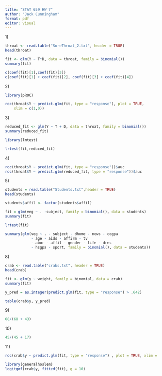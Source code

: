 ```yaml
---
title: "STAT 659 HW 7"
author: "Jack Cunningham"
format: pdf
editor: visual
---
```


1\)

```r
throat <- read.table("SoreThroat_2.txt", header = TRUE)
head(throat)
```

```r
fit <- glm(Y ~ T*D, data = throat, family = binomial())
summary(fit)
```

```r
c(coef(fit)[1],coef(fit)[3])
c(coef(fit)[1] + coef(fit)[2], coef(fit)[3] + coef(fit)[4])
```

2\)

```r
library(pROC)
```

```r
roc(throat$Y ~ predict.glm(fit, type = "response"), plot = TRUE,
    xlim = c(1,0))
```

3\)

```r
reduced_fit <- glm(Y ~ T + D, data = throat, family = binomial())
summary(reduced_fit)
```

```r
library(lmtest)
```

```r
lrtest(fit,reduced_fit)
```

4\)

```r
roc(throat$Y ~ predict.glm(fit, type = "response"))$auc
roc(throat$Y ~ predict.glm(reduced_fit, type = "response"))$auc
```

5\)

```r
students = read.table("Students.txt",header = TRUE)
head(students)
```

```r
students$affil <- factor(students$affil)
```

```r
fit = glm(veg ~ . -subject, family = binomial(), data = students)
summary(fit)
```

```r
lrtest(fit)
```

```r
summary(glm(veg ~ . - subject - dhome - news - cogpa
            - age - aids - affirm - tv
            - abor - affil - gender - life - dres
            - hsgpa - sport, family = binomial(), data = students))
```

8\)

```r
crab <- read.table("crabs.txt", header = TRUE)
head(crab)
```

```r
fit <- glm(y ~ weight, family = binomial, data = crab)
summary(fit)
```

```r
y_pred = as.integer(predict.glm(fit, type = "response") > .642)
```

```r
table(crab$y, y_pred)
```

9\)

```r
68/(68 + 43)
```

10\)

```r
45/(45 + 17)
```

11\)

```r
roc(crab$y ~ predict.glm(fit, type = "response") , plot = TRUE, xlim = c(1,0))
```

```r
library(generalhoslem)
logitgof(crab$y, fitted(fit), g = 10)
```

